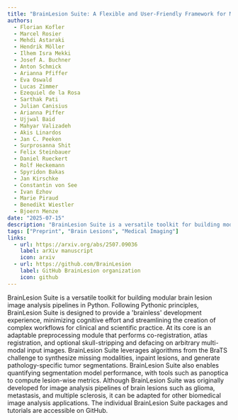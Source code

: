 ```yaml
---
title: "BrainLesion Suite: A Flexible and User-Friendly Framework for Modular Brain Lesion Image Analysis"
authors:
  - Florian Kofler
  - Marcel Rosier
  - Mehdi Astaraki
  - Hendrik Möller
  - Ilhem Isra Mekki
  - Josef A. Buchner
  - Anton Schmick
  - Arianna Pfiffer
  - Eva Oswald
  - Lucas Zimmer
  - Ezequiel de la Rosa
  - Sarthak Pati
  - Julian Canisius
  - Arianna Piffer
  - Ujjwal Baid
  - Mahyar Valizadeh
  - Akis Linardos
  - Jan C. Peeken
  - Surprosanna Shit
  - Felix Steinbauer
  - Daniel Rueckert
  - Rolf Heckemann
  - Spyridon Bakas
  - Jan Kirschke
  - Constantin von See
  - Ivan Ezhov
  - Marie Piraud
  - Benedikt Wiestler
  - Bjoern Menze
date: "2025-07-15"
description: "BrainLesion Suite is a versatile toolkit for building modular brain lesion image analysis pipelines in Python. Following Pythonic principles, BrainLesion Suite is designed to provide a 'brainless' development experience, minimizing cognitive effort and streamlining the creation of complex workflows for clinical and scientific practice. At its core is an adaptable preprocessing module that performs co-registration, atlas registration, and optional skull-stripping and defacing on arbitrary multi-modal input images. BrainLesion Suite leverages algorithms from the BraTS challenge to synthesize missing modalities, inpaint lesions, and generate pathology-specific tumor segmentations. BrainLesion Suite also enables quantifying segmentation model performance, with tools such as panoptica to compute lesion-wise metrics. Although BrainLesion Suite was originally developed for image analysis pipelines of brain lesions such as glioma, metastasis, and multiple sclerosis, it can be adapted for other biomedical image analysis applications. The individual BrainLesion Suite packages and tutorials are accessible on GitHub."
tags: ["Preprint", "Brain Lesions", "Medical Imaging"]
links:
  - url: https://arxiv.org/abs/2507.09036
    label: arXiv manuscript
    icon: arxiv
  - url: https://github.com/BrainLesion
    label: GitHub BrainLesion organization
    icon: github
---
```


BrainLesion Suite is a versatile toolkit for building modular brain lesion image analysis pipelines in Python.
Following Pythonic principles, BrainLesion Suite is designed to provide a 'brainless' development experience, minimizing cognitive effort and streamlining the creation of complex workflows for clinical and scientific practice.
At its core is an adaptable preprocessing module that performs co-registration, atlas registration, and optional skull-stripping and defacing on arbitrary multi-modal input images.
BrainLesion Suite leverages algorithms from the BraTS challenge to synthesize missing modalities, inpaint lesions, and generate pathology-specific tumor segmentations.
BrainLesion Suite also enables quantifying segmentation model performance, with tools such as panoptica to compute lesion-wise metrics. Although BrainLesion Suite was originally developed for image analysis pipelines of brain lesions such as glioma, metastasis, and multiple sclerosis, it can be adapted for other biomedical image analysis applications.
The individual BrainLesion Suite packages and tutorials are accessible on GitHub.
